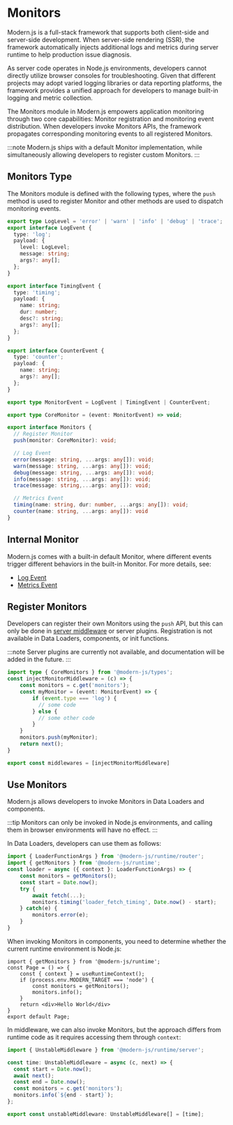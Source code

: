 # Monitors

Modern.js is a full-stack framework that supports both client-side and server-side development. When server-side rendering (SSR), the framework automatically injects additional logs and metrics during server runtime to help production issue diagnosis.

As server code operates in Node.js environments, developers cannot directly utilize browser consoles for troubleshooting. Given that different projects may adopt varied logging libraries or data reporting platforms, the framework provides a unified approach for developers to manage built-in logging and metric collection.

The Monitors module in Modern.js empowers application monitoring through two core capabilities: Monitor registration and monitoring event distribution. When developers invoke Monitors APIs, the framework propagates corresponding monitoring events to all registered Monitors.

:::note
Modern.js ships with a default Monitor implementation, while simultaneously allowing developers to register custom Monitors.
:::

## Monitors Type

The Monitors module is defined with the following types, where the `push` method is used to register Monitor and other methods are used to dispatch monitoring events.

```ts
export type LogLevel = 'error' | 'warn' | 'info' | 'debug' | 'trace';
export interface LogEvent {
  type: 'log';
  payload: {
    level: LogLevel;
    message: string;
    args?: any[];
  };
}

export interface TimingEvent {
  type: 'timing';
  payload: {
    name: string;
    dur: number;
    desc?: string;
    args?: any[];
  };
}

export interface CounterEvent {
  type: 'counter';
  payload: {
    name: string;
    args?: any[];
  };
}

export type MonitorEvent = LogEvent | TimingEvent | CounterEvent;

export type CoreMonitor = (event: MonitorEvent) => void;

export interface Monitors {
  // Register Monitor
  push(monitor: CoreMonitor): void;

  // Log Event
  error(message: string, ...args: any[]): void;
  warn(message: string, ...args: any[]): void;
  debug(message: string, ...args: any[]): void;
  info(message: string, ...args: any[]): void;
  trace(message: string,...args: any[]): void;

  // Metrics Event
  timing(name: string, dur: number, ...args: any[]): void;
  counter(name: string, ...args: any[]): void
}
```

## Internal Monitor

Modern.js comes with a built-in default Monitor, where different events trigger different behaviors in the built-in Monitor. For more details, see:

- [Log Event](/guides/advanced-features/server-monitor/logger)
- [Metrics Event](/guides/advanced-features/server-monitor/metrics)


## Register Monitors

Developers can register their own Monitors using the `push` API, but this can only be done in [server middleware](/apis/app/runtime/web-server/unstable_middleware) or server plugins. Registration is not available in Data Loaders, components, or init functions.

:::note
Server plugins are currently not available, and documentation will be added in the future.
:::

```ts title="server/index.ts"
import type { CoreMonitors } from '@modern-js/types';
const injectMonitorMiddleware = (c) => {
    const monitors = c.get('monitors');
    const myMonitor = (event: MonitorEvent) => {
        if (event.type === 'log') {
          // some code
        } else {
          // some other code
        }
    }
    monitors.push(myMonitor);
    return next();
}

export const middlewares = [injectMonitorMiddleware]
```

## Use Monitors

Modern.js allows developers to invoke Monitors in Data Loaders and components.

:::tip
Monitors can only be invoked in Node.js environments, and calling them in browser environments will have no effect.
:::

In Data Loaders, developers can use them as follows:

```ts title="routes/page.data.ts"
import { LoaderFunctionArgs } from '@modern-js/runtime/router';
import { getMonitors } from '@modern-js/runtime';
const loader = async ({ context }: LoaderFunctionArgs) => {
    const monitors = getMonitors();
    const start = Date.now();
    try {
        await fetch(...);
        monitors.timing('loader_fetch_timing', Date.now() - start);
    } catch(e) {
        monitors.error(e);
    }
}
```

When invoking Monitors in components, you need to determine whether the current runtime environment is Node.js:

```tsx title="routes/page.tsx"
import { getMonitors } from '@modern-js/runtime';
const Page = () => {
    const { context } = useRuntimeContext();
    if (process.env.MODERN_TARGET === 'node') {
        const monitors = getMonitors();
        monitors.info();
    }
    return <div>Hello World</div>
}
export default Page;
```

In middleware, we can also invoke Monitors, but the approach differs from runtime code as it requires accessing them through `context`:

```ts title="server/index.ts"
import { UnstableMiddleware } from '@modern-js/runtime/server';

const time: UnstableMiddleware = async (c, next) => {
  const start = Date.now();
  await next();
  const end = Date.now();
  const monitors = c.get('monitors');
  monitors.info(`${end - start}`);
};

export const unstableMiddleware: UnstableMiddleware[] = [time];
```


